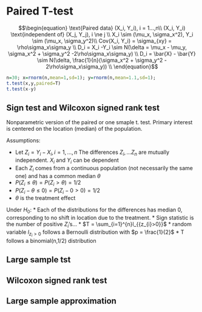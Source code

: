 # Paired T-test


$$\begin{equation}
\text{Paired data} (X_i, Y_i), i = 1...,n\\
(X_i, Y_i) \text{independent of} (X_j, Y_j), i \ne j \\
X_i \sim (\mu_x, \sigma_x^2), Y_i \sim (\mu_x, \sigma_y^2)\\
Cov(X_i, Y_i) = \sigma_{xy} = \rho\sigma_x\sigma_y \\
D_i = X_i -Y_i \sim N(\delta = \mu_x - \mu_y, \sigma_x^2 + \sigma_y^2 -2\rho\sigma_x\sigma_y) \\ 
D_i = \bar{X} - \bar{Y} \sim N(\delta, \frac{1}{n}(\sigma_x^2 + \sigma_y^2 - 2\rho\sigma_x\sigma_y)) \\ 
\end{equation}$$
```r

n=30; x=rnorm(n,mean=1,sd=1); y=rnorm(n,mean=1.1,sd=1);
t.test(x,y,paired=T)
t.test(x-y)
```



## Sign test and Wilcoxon signed rank test

Nonparametric version of the paired or one smaple t. test. Primary interest is centered on the location (median) of the population. 

Assumptions:

* Let $Z_i = Y_i - X_i, i =1,...,n$ The differences $Z_i,...Z_n$ are mutually independent. $X_i$ and $Y_i$ can be dependent
* Each $Z_i$ comes from a continuous population (not necessarily the same one) and has a common median $\theta$
* $P(Z_i \le \theta) = P(Z_i > \theta) = 1/2$
* $P(Z_i - \theta \le 0) = P(Z_i -0 > 0) = 1/2$
* $\theta$ is the treatment effect

Under $H_0$:
* Each of the distributions for the differences has median 0, corresponding to no shift in location due to the treatment. 
* Sign statistic is the number of positive $Z_i$'s...
* $T = \sum_{i=1}^{n}l_{{z_{i}>0}}$
* random variable $l_{{z_{i}>0}}$ follows a Bernoulli distribution with $p = \frac{1}{2}$
* T follows a binomial(n,1/2) distribution




## Large sample tst

## Wilcoxon signed rank test

## Large sample approximation
